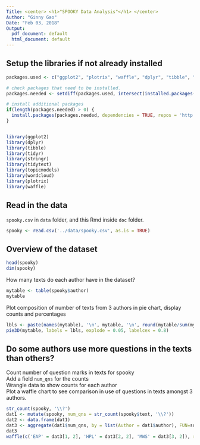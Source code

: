 ```yaml
---
Title: <center> <h1>"SPOOKY Data Analysis"</h1> </center>
Author: "Ginny Gao"
Date: "Feb 03, 2018"
Output:
  pdf_document: default
  html_document: default
---
```


<style>
	font-size: 12pt;
</style>


## Setup the libraries if not already installed


```r
packages.used <- c("ggplot2", "plotrix", "waffle", "dplyr", "tibble", "tidyr",  "stringr", "tidytext", "topicmodels", "wordcloud")

# check packages that need to be installed.
packages.needed <- setdiff(packages.used, intersect(installed.packages()[,1], packages.used))

# install additional packages
if(length(packages.needed) > 0) {
  install.packages(packages.needed, dependencies = TRUE, repos = 'http://cran.us.r-project.org')
}


library(ggplot2)
library(dplyr)
library(tibble)
library(tidyr)
library(stringr)
library(tidytext)
library(topicmodels)
library(wordcloud)
library(plotrix)
library(waffle)
```


## Read in the data
`spooky.csv` in `data` folder, and this Rmd inside `doc` folder.

```r
spooky <- read.csv('../data/spooky.csv', as.is = TRUE)
```


## Overview of the dataset

```r
head(spooky)
dim(spooky)
```

How many texts do each author have in the dataset?

```r
mytable <- table(spooky$author)
mytable
```

Plot composition of number of texts from 3 authors in pie chart, display counts and percentages


```r
lbls <- paste(names(mytable), '\n', mytable, '\n', round(mytable/sum(mytable) * 100, 1), '%', sep = '')
pie3D(mytable, labels = lbls, explode = 0.05, labelcex = 0.8)
```


## Do some authors use more questions in the texts than others?


Count number of question marks in texts for spooky  
Add a field `num_qns` for the counts  
Wrangle data to show counts for each author  
Plot a waffle chart to see comparison in use of questions in texts amongst 3 authors.


```r
str_count(spooky, '\\?')
dat1 <- mutate(spooky, num_qns = str_count(spooky$text, '\\?'))
dat2 <- data.frame(dat1)
dat3 <- aggregate(dat1$num_qns, by = list(Author = dat1$author), FUN=sum)
dat3
waffle(c('EAP' = dat3[1, 2], 'HPL' = dat3[2, 2], 'MWS' = dat3[3, 2]), rows = 20, size = 0.5, title = 'Count of questions in texts for authors', xlab = '(1 square == 1 question)')
```











